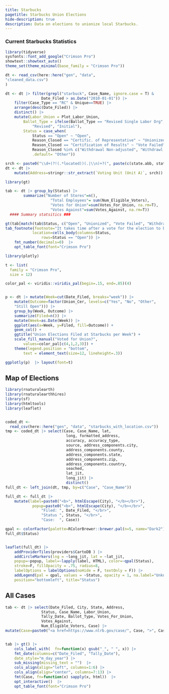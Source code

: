 ```yaml
---
title: Starbucks
pagetitle: Starbucks Union Elections
hide-description: true 
description: Data on elections to unionize local Starbucks.
---
```


### Current Starbucks Statistics

```r


library(tidyverse)
sysfonts::font_add_google("Crimson Pro")
showtext::showtext_auto()
theme_set(theme_minimal(base_family = "Crimson Pro"))

dt <- read_csv(here::here("gen", "data", 
"cleaned_data.csv")
)

dt <- dt |> filter(grepl("starbuck", Case_Name, ignore.case = T) & 
                Date_Filed > as.Date("2010-01-01")) |> 
    filter(Case_Type == "RC" & Unique==TRUE) |> 
    arrange(desc(Date_Filed)) |> 
    distinct() |> 
    mutate(Labor_Union = Plot_Labor_Union, 
        Ballot_Type = ifelse(Ballot_Type == "Revised Single Labor Org",
            "Revised", "Initial"), 
        Status = case_when(
            Status == "Open" ~ "Open", 
            Reason_Closed == "Certific. of Representative" ~ "Unionized", 
            Reason_Closed == "Certification of Results" ~ "Vote Failed", 
            Reason_Closed %in% c("Withdrawal Non-adjusted", "Withdrawl Adjusted") ~ "Withdrawn", 
            .default= "Other"))

srch <- paste0("\\d+(?!(.*located))(.|\\n)+?(", paste(c(state.abb, state.name), collapse="|"),")")
dt <- dt |> 
    mutate(Address=stringr::str_extract(`Voting Unit (Unit A)`, srch))     

```

```r
library(gt)

tab <- dt |> group_by(Status) |> 
        summarize("Number of Stores"=n(),
                    "Total Employees"= sum(Num_Eligible_Voters), 
                    "Votes for Union"=sum(Votes_For_Union, na.rm=T), 
                    "Votes Against"=sum(Votes_Against, na.rm=T)) 
  #### Summary statsitics ###

gt(tab[match(tab$Status, c("Open", "Unionized", "Vote Failed", "Withdrawn", "Other")), ]) |> 
tab_footnote(footnote="It takes time after a vote for the election to be finalized so open cases can have votes counted already.", 
            location=cells_body(columns=Status, 
                rows=Status == "Open")) |> 
    fmt_number(decimals=0)  |> 
    opt_table_font(font="Crimson Pro")
```

```r

library(plotly)

t <- list(
  family = "Crimson Pro",
  size = 12)

color_pal <- viridis::viridis_pal(begin=.15, end=.85)(4)


p <- dt |> mutate(Week=cut(Date_Filed, breaks="week")) |> 
    mutate(Outcome=factor(Union_Cer, levels=c("Yes", "No", "Other", 
    "Still Open"))) |>
    group_by(Week, Outcome) |> 
    summarize(Filed=n()) |> 
    mutate(Week=as.Date(Week)) |>
    ggplot(aes(x=Week, y=Filed, fill=Outcome)) + 
    geom_col() + 
    ggtitle("Union Elections Filed at Starbucks per Week") + 
    scale_fill_manual("Voted for Union?",
        values=color_pal[c(4,1,2,3)]) +
    theme(legend.position = "bottom",
        text = element_text(size=12, lineheight=.3))

ggplotly(p)  |> layout(font=t)

```

## Map of Elections
```r
library(rnaturalearth)
library(rnaturalearthhires)
library(sf)
library(htmltools)
library(leaflet)


coded_dt <-
  read_csv(here::here("gen", "data", "starbucks_with_location.csv"))
tmp <- coded_dt |> select(Case, Case_Name, lat, 
                           long, formatted_address, 
                           accuracy, accuracy_type, 
                           source, address_components.city, 
                           address_components.county, 
                           address_components.state, 
                           address_components.zip, 
                           address_components.country,
                           seached, 
                           lat_jit, 
                           long_jit) |> 
                           distinct()
full_dt <- left_join(dt, tmp, by=c("Case", "Case_Name"))

full_dt <- full_dt |> 
    mutate(label=paste0("<b>", htmlEscape(City), "</b></br>"), 
            popup=paste0("<b>", htmlEscape(City), "</b></br>",
                "Filed: ", Date_Filed, "</br>",
                "Status ", Status, "</br>",
                "Case:  ", Case))

qpal <- colorFactor(palette=RColorBrewer::brewer.pal(n=5, name="Dark2"), 
full_dt$Status)


leaflet(full_dt) |> 
    addProviderTiles(providers$CartoDB ) |> 
    addCircleMarkers(lng = ~long_jit, lat = ~lat_jit, 
    popup=~popup, label=~lapply(label, HTML), color=~qpal(Status), 
    stroke=F, fillOpacity = .75, radius=8, 
    labelOptions = labelOptions(noHide = F, textOnly = F)) |> 
    addLegend(pal = qpal, values = ~Status, opacity = 1, na.label="Unknown", 
    position="bottomleft", title="Status")

```

## All Cases

```r

  
tab <- dt |> select(Date_Filed, City, State, Address, 
                Status, Case_Name, Labor_Union,
                Tally_Date, Ballot_Type, Votes_For_Union, 
                Votes_Against,
                Num_Eligible_Voters, Case) |> 
mutate(Case=paste0("<a href=https://www.nlrb.gov/case/", Case, ">", Case, "</a>"))


tab |> gt() |> 
    cols_label_with(  fn=function(x) gsub("_", " ", x)) |>
    fmt_date(columns=c("Date_Filed", "Tally_Date"), 
    date_style="m_day_year") |> 
    sub_missing(missing_text = "")  |> 
    cols_align(align="left", columns=1:6) |> 
    cols_align(align="center", columns=7:13) |>
    fmt(Case, fn=function(x) sapply(x, html))  |>
    opt_interactive()  |> 
    opt_table_font(font="Crimson Pro")

```



